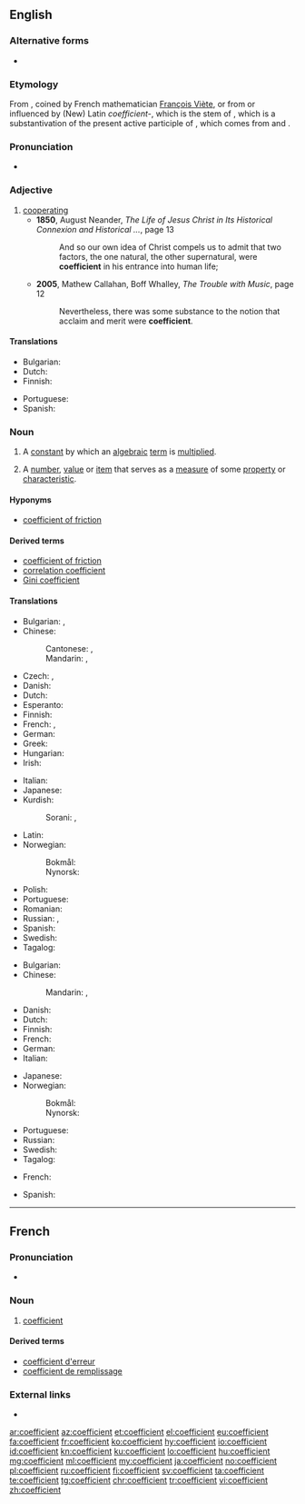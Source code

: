 ==English==
{{wikipedia}}

===Alternative forms===
* {{l|en|coëfficient}}

===Etymology===
From {{etyl|fr|en}} {{m|fr|coefficient}}, coined by French mathematician [[w:François Viète|François Viète]], or from or influenced by (New) Latin ''coefficient-'', which is the stem of {{m|la|coefficiens}}, which is a substantivation of the present active participle of {{m|la|coefficere}}, which comes from {{m|la|co-}} and {{m|la|efficere}}.

===Pronunciation===
* {{a|UK}} {{IPA|/ˌkəʊˈɪ.fɪʃn̩t/|/ˌkəʊˈi.fɪʃn̩t/|lang=en}}

===Adjective===
{{en-adj}}

# [[cooperating]]
#* '''1850''', August Neander, ''The Life of Jesus Christ in Its Historical Connexion and Historical ...'', page 13
#*: And so our own idea of Christ compels us to admit that two factors, the one natural, the other supernatural, were '''coefficient''' in his entrance into human life;
#* '''2005''', Mathew Callahan, Boff Whalley, ''The Trouble with Music'', page 12
#*: Nevertheless, there was some substance to the notion that acclaim and merit were '''coefficient'''.

====Translations====
{{trans-top|cooperating}}
* Bulgarian: {{t+|bg|съдействащ}}
* Dutch: {{t+|nl|behulpzaam}}
* Finnish: {{t|fi|myötävaikuttava}}
{{trans-mid}}
* Portuguese: {{t+|pt|coeficiente}}
* Spanish: {{t+|es|coeficiente}}
{{trans-bottom}}

===Noun===
{{en-noun}}

# {{label|en|mathematics}} A [[constant]] by which an [[algebraic]] [[term]] is [[multiply|multiplied]].
# A [[number]], [[value]] or [[item]] that serves as a [[measure]] of some [[property]] or [[characteristic]].

====Hyponyms====
* {{sense|a number, value or item that serves as a measure of some property or characteristic}} [[coefficient of friction]]

====Derived terms====
* [[coefficient of friction]]
* [[correlation coefficient]]
* [[Gini coefficient]]

====Translations====
{{trans-top|algebraic constant}}
* Bulgarian: {{t+|bg|фа́ктор|m}}, {{t|bg|коефицие́нт|m}}
* Chinese:
*: Cantonese: {{t|yue|係數|sc=Hani}}, {{t|yue|系数|tr=hai6 sou3|sc=Hani}}
*: Mandarin: {{t|cmn|係數|sc=Hani}}, {{t+|cmn|系数|tr=xìshù|sc=Hani}}
* Czech: {{t+|cs|koeficient|m}}, {{t|cs|součinitel|m}}
* Danish: {{t|da|koefficient|c}}
* Dutch: {{t+|nl|coëfficiënt|m}}
* Esperanto: {{t|eo|koeficiento}}
* Finnish: {{t|fi|kerroin}}
* French: {{t+|fr|coefficient|m}}, {{t+|fr|facteur|m}}
* German: {{t|de|Koeffizient|m}}
* Greek: {{t+|el|συντελεστής|m}}
* Hungarian: {{t+|hu|együttható}}
* Irish: {{t|ga|comhéifeacht|f}}
{{trans-mid}}
* Italian: {{t+|it|coefficiente|m}}
* Japanese: {{t|ja|係数|tr=けいすう, keisū}}
* Kurdish:
*: Sorani: {{t|ku|هاوکۆڵکه‌|tr=hawkolke|sc=ku-Arab}}, {{t|ku|فاکته‌ری هاوبه‌ش|tr=fakteri hawbesh|sc=ku-Arab}}
* Latin: {{t|la|coefficiēns}}
* Norwegian:
*: Bokmål: {{t|nb|koeffisient|m}}
*: Nynorsk: {{t|nn|koeffisient|m}}
* Polish: {{t|pl|współczynnik|m}}
* Portuguese: {{t+|pt|coeficiente|m}}
* Romanian: {{t+|ro|coeficient|m}}
* Russian: {{t+|ru|коэффицие́нт|m}}, {{t+|ru|фа́ктор|m}}
* Spanish: {{t+|es|coeficiente|m}}
* Swedish: {{t+|sv|koefficient|c}}
* Tagalog: {{t|tl|katuwang}}
{{trans-bottom}}

{{trans-top|measure of some property or characteristic}}
* Bulgarian: {{t|bg|коефицие́нт|m}}
* Chinese:
*: Mandarin: {{t|cmn|係數|sc=Hani}}, {{t+|cmn|系数|tr=xìshù|sc=Hani}}
* Danish: {{t|da|koefficient|c}}
* Dutch: {{t+|nl|coëfficiënt|m}}
* Finnish: {{t|fi|kerroin}}
* French: {{t+|fr|coefficient|m}}
* German: {{t|de|Koeffizient|m}}
* Italian: {{t+|it|coefficiente|m}}
{{trans-mid}}
* Japanese: {{t|ja|係数|tr=けいすう, keisū}}
* Norwegian:
*: Bokmål: {{t|nb|koeffisient|m}}
*: Nynorsk: {{t|nn|koeffisient|m}}
* Portuguese: {{t+|pt|coeficiente|m}}
* Russian: {{t+|ru|коэффицие́нт|m}}
* Swedish: {{t+|sv|koefficient|c}}
* Tagalog: {{t|tl|katuwang}}
{{trans-bottom}}

{{checktrans-top}}
* French: {{t+check|fr|coefficient|m}}
{{trans-mid}}
* Spanish: {{t+check|es|coeficiente|m}}
{{trans-bottom}}

----

==French==

===Pronunciation===
* {{IPA|/kɔ.e.fi.sjɑ̃/|lang=fr}}

===Noun===
{{fr-noun|m}}

# [[#English|coefficient]]

====Derived terms====
* [[coefficient d'erreur]]
* [[coefficient de remplissage]]

===External links===
* {{R:TLFi}}

[[ar:coefficient]]
[[az:coefficient]]
[[et:coefficient]]
[[el:coefficient]]
[[eu:coefficient]]
[[fa:coefficient]]
[[fr:coefficient]]
[[ko:coefficient]]
[[hy:coefficient]]
[[io:coefficient]]
[[id:coefficient]]
[[kn:coefficient]]
[[ku:coefficient]]
[[lo:coefficient]]
[[hu:coefficient]]
[[mg:coefficient]]
[[ml:coefficient]]
[[my:coefficient]]
[[ja:coefficient]]
[[no:coefficient]]
[[pl:coefficient]]
[[ru:coefficient]]
[[fi:coefficient]]
[[sv:coefficient]]
[[ta:coefficient]]
[[te:coefficient]]
[[tg:coefficient]]
[[chr:coefficient]]
[[tr:coefficient]]
[[vi:coefficient]]
[[zh:coefficient]]